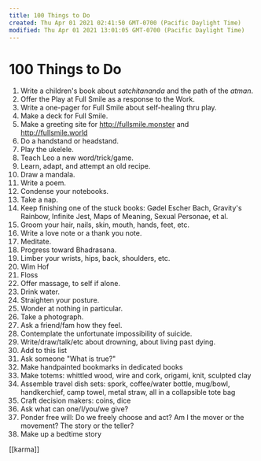 ```yaml
---
title: 100 Things to Do
created: Thu Apr 01 2021 02:41:50 GMT-0700 (Pacific Daylight Time)
modified: Thu Apr 01 2021 13:01:05 GMT-0700 (Pacific Daylight Time)
---
```

# 100 Things to Do

1. Write a children's book about _satchitananda_ and the path of the _atman_.
2. Offer the Play at Full Smile as a response to the Work.
3. Write a one-pager for Full Smile about self-healing thru play.
4. Make a deck for Full Smile.
5. Make a greeting site for http://fullsmile.monster and http://fullsmile.world
6. Do a handstand or headstand.
7. Play the ukelele.
8. Teach Leo a new word/trick/game.
9. Learn, adapt, and attempt an old recipe.
10. Draw a mandala.
11. Write a poem.
12. Condense your notebooks.
13. Take a nap.
14. Keep finishing one of the stuck books: Gødel Escher Bach, Gravity's Rainbow, Infinite Jest, Maps of Meaning, Sexual Personae, et al.
15. Groom your hair, nails, skin, mouth, hands, feet, etc.
16. Write a love note or a thank you note.
17. Meditate.
18. Progress toward Bhadrasana.
19. Limber your wrists, hips, back, shoulders, etc.
20. Wim Hof
21. Floss
22. Offer massage, to self if alone.
23. Drink water.
24. Straighten your posture.
25. Wonder at nothing in particular.
26. Take a photograph.
27. Ask a friend/fam how they feel.
28. Contemplate the unfortunate impossibility of suicide.
29. Write/draw/talk/etc about drowning, about living past dying.
30. Add to this list
31. Ask someone "What is true?"
32. Make handpainted bookmarks in dedicated books
33. Make totems: whittled wood, wire and cork, origami, knit, sculpted clay
34. Assemble travel dish sets: spork, coffee/water bottle, mug/bowl, handkerchief, camp towel, metal straw, all in a collapsible tote bag
35. Craft decision makers: coins, dice
36. Ask what can one/I/you/we give?
37. Ponder free will: Do we freely choose and act? Am I the mover or the movement? The story or the teller?
38. Make up a bedtime story

[[karma]]
